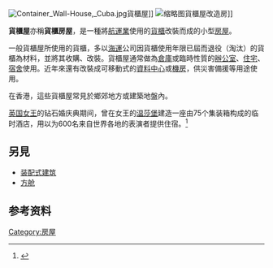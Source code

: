 {{noteTA
|1=zh-cn:集装箱; zh-tw:貨櫃; zh-hk:貨櫃; zh-sg:集装箱;
|2=zh-tw:預鑄建築; zh-hk:組合屋; zh-cn:装配式建筑;
}}
[[File:Container_Wall-House,_Cuba.jpg|thumb]]貨櫃屋]]
[[File:Social_housing_in_Ilulissat,_Greenland.jpg|缩略图]]貨櫃屋改造房]]

'''貨櫃屋'''亦稱'''貨櫃房屋'''，是一種將[[航運業|航運業]]使用的[[貨櫃|貨櫃]]改裝而成的小型[[房屋|房屋]]。

一般貨櫃屋所使用的貨櫃，多以[[海運|海運]]公司因貨櫃使用年限已屆而退役（淘汰）的貨櫃為材料，並將其收購、改裝。貨櫃屋通常做為[[倉庫|倉庫]]或臨時性質的[[辦公室|辦公室]]、[[住宅|住宅]]、[[宿舍|宿舍]]使用。近年來還有改裝成可移動式的[[資料中心|資料中心]]或[[機房|機房]]，供災害備援等用途使用。

在香港，這些貨櫃屋常見於鄉郊地方或建築地盤內。

[[英国女王|英国女王]]的钻石婚庆典期间，曾在女王的[[温莎堡|温莎堡]]建造一座由75个集装箱构成的临时酒店，用以为600名来自世界各地的表演者提供住宿。<ref>{{cite web|url=http://www.fareastcontainers.com/news/news2012042209.html|title=英国温莎堡搭建集装箱酒店|access-date=2021-05-14|archive-date=2021-02-27|archive-url=https://web.archive.org/web/20210227011610/http://www.fareastcontainers.com/news/news2012042209.html|dead-url=no}}</ref>

==另見==
*[[装配式建筑|装配式建筑]]
*[[方舱|方舱]]

==参考资料==
{{reflist}}

{{生活小作品}}
{{房屋}}

[[Category:房屋|Category:房屋]]